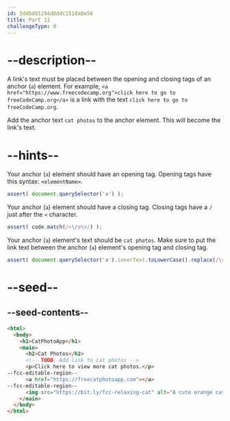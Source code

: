 ```yaml
---
id: 5ddbd81294d8ddc1510a8e56
title: Part 11
challengeType: 0
---
```


# --description--

A link's text must be placed between the opening and closing tags of an anchor (`a`) element. For example, `<a href="https://www.freecodecamp.org">click here to go to freeCodeCamp.org</a>` is a link with the text `click here to go to freeCodeCamp.org`.

Add the anchor text `cat photos` to the anchor element. This will become the link's text.

# --hints--

Your anchor (`a`) element should have an opening tag. Opening tags have this syntax: `<elementName>`.

```js
assert( document.querySelector('a') );
```

Your anchor (`a`) element should have a closing tag. Closing tags have a `/` just after the `<` character.

```js
assert( code.match(/<\/a\>/) );
```

Your anchor (`a`) element's text should be `cat photos`. Make sure to put the link text between the anchor (`a`) element's opening tag and closing tag.

```js
assert( document.querySelector('a').innerText.toLowerCase().replace(/\s+/g, ' ') === 'cat photos' );
```

# --seed--

## --seed-contents--

```html
<html>
  <body>
    <h1>CatPhotoApp</h1>
    <main>
      <h2>Cat Photos</h2>
      <!-- TODO: Add link to cat photos -->
      <p>Click here to view more cat photos.</p>
--fcc-editable-region--
      <a href="https://freecatphotoapp.com"></a>
--fcc-editable-region--
      <img src="https://bit.ly/fcc-relaxing-cat" alt="A cute orange cat lying on its back.">
    </main>
  </body>
</html>
```

